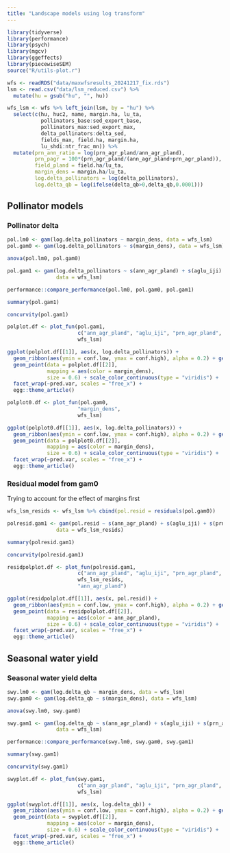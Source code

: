 ```yaml
---
title: "Landscape models using log transform"
---
```


```r
library(tidyverse)
library(performance)
library(psych)
library(mgcv)
library(ggeffects)
library(piecewiseSEM)
source("R/utils-plot.r")

wfs <- readRDS("data/maxwfsresults_20241217_fix.rds")
lsm <- read.csv("data/lsm_reduced.csv") %>% 
  mutate(hu = gsub("hu", "", hu))

wfs_lsm <- wfs %>% left_join(lsm, by = "hu") %>%
  select(c(hu, huc2, name, margin.ha, lu_ta,
           pollinators_base:sed_export_base, 
           pollinators_max:sed_export_max, 
           delta_pollinators:delta_sed, 
           fields_max, field.ha, margin.ha, 
           lu_shdi:ntr_frac_mn)) %>%
  mutate(prn_ann_ratio = log(prn_agr_pland/ann_agr_pland),
         prn_pagr = 100*(prn_agr_pland/(ann_agr_pland+prn_agr_pland)),
         field_pland = field.ha/lu_ta,
         margin_dens = margin.ha/lu_ta,
         log.delta_pollinators = log(delta_pollinators),
         log.delta_qb = log(ifelse(delta_qb>0,delta_qb,0.0001)))

```

## Pollinator models

### Pollinator delta

```r

pol.lm0 <- gam(log.delta_pollinators ~ margin_dens, data = wfs_lsm)
pol.gam0 <- gam(log.delta_pollinators ~ s(margin_dens), data = wfs_lsm)

anova(pol.lm0, pol.gam0)

pol.gam1 <- gam(log.delta_pollinators ~ s(ann_agr_pland) + s(aglu_iji) + s(prn_agr_pland) + s(aglu_frac_mn) + s(margin_dens) + s(lu_shdi), 
                data = wfs_lsm)

performance::compare_performance(pol.lm0, pol.gam0, pol.gam1)

summary(pol.gam1)

concurvity(pol.gam1)

```

```r

polplot.df <- plot_fun(pol.gam1, 
                       c("ann_agr_pland", "aglu_iji", "prn_agr_pland", "aglu_frac_mn", "margin_dens"),
                       wfs_lsm)

ggplot(polplot.df[[1]], aes(x, log.delta_pollinators)) +  
  geom_ribbon(aes(ymin = conf.low, ymax = conf.high), alpha = 0.2) + geom_line() +
  geom_point(data = polplot.df[[2]], 
             mapping = aes(color = margin_dens), 
             size = 0.6) + scale_color_continuous(type = "viridis") +
  facet_wrap(~pred.var, scales = "free_x") +
  egg::theme_article()

```


```r

polplot0.df <- plot_fun(pol.gam0, 
                       "margin_dens",
                       wfs_lsm)

ggplot(polplot0.df[[1]], aes(x, log.delta_pollinators)) +  
  geom_ribbon(aes(ymin = conf.low, ymax = conf.high), alpha = 0.2) + geom_line() +
  geom_point(data = polplot0.df[[2]], 
             mapping = aes(color = margin_dens), 
             size = 0.6) + scale_color_continuous(type = "viridis") +
  facet_wrap(~pred.var, scales = "free_x") +
  egg::theme_article()

```

### Residual model from gam0

Trying to account for the effect of margins first

```r

wfs_lsm_resids <- wfs_lsm %>% cbind(pol.resid = residuals(pol.gam0))

polresid.gam1 <- gam(pol.resid ~ s(ann_agr_pland) + s(aglu_iji) + s(prn_agr_pland) + s(aglu_frac_mn) + s(lu_shdi), 
                data = wfs_lsm_resids)

summary(polresid.gam1)

concurvity(polresid.gam1)

```

```r

residpolplot.df <- plot_fun(polresid.gam1, 
                       c("ann_agr_pland", "aglu_iji", "prn_agr_pland", "aglu_frac_mn"),
                       wfs_lsm_resids,
                       "ann_agr_pland")

ggplot(residpolplot.df[[1]], aes(x, pol.resid)) +  
  geom_ribbon(aes(ymin = conf.low, ymax = conf.high), alpha = 0.2) + geom_line() +
  geom_point(data = residpolplot.df[[2]], 
             mapping = aes(color = ann_agr_pland), 
             size = 0.6) + scale_color_continuous(type = "viridis") +
  facet_wrap(~pred.var, scales = "free_x") +
  egg::theme_article()

```

## Seasonal water yield

### Seasonal water yield delta

```r

swy.lm0 <- gam(log.delta_qb ~ margin_dens, data = wfs_lsm)
swy.gam0 <- gam(log.delta_qb ~ s(margin_dens), data = wfs_lsm)

anova(swy.lm0, swy.gam0)

swy.gam1 <- gam(log.delta_qb ~ s(ann_agr_pland) + s(aglu_iji) + s(prn_agr_pland) + s(aglu_frac_mn) + s(margin_dens) + s(lu_shdi), 
                data = wfs_lsm)

performance::compare_performance(swy.lm0, swy.gam0, swy.gam1)

summary(swy.gam1)

concurvity(swy.gam1)

```

```r

swyplot.df <- plot_fun(swy.gam1, 
                       c("ann_agr_pland", "aglu_iji", "prn_agr_pland", "aglu_frac_mn", "margin_dens"),
                       wfs_lsm)

ggplot(swyplot.df[[1]], aes(x, log.delta_qb)) +  
  geom_ribbon(aes(ymin = conf.low, ymax = conf.high), alpha = 0.2) + geom_line() +
  geom_point(data = swyplot.df[[2]], 
             mapping = aes(color = margin_dens), 
             size = 0.6) + scale_color_continuous(type = "viridis") +
  facet_wrap(~pred.var, scales = "free_x") +
  egg::theme_article()

```